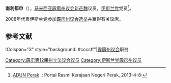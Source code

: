 {{noteTA
|G1=melayu
}}
{{Infobox Officeholder
|honorific-prefix = 
|name             = 南利都申
|original_name    = Ramli bin Tusin
|honorific-suffix=
|image            = 
|image_wide       =

|constituency_AM = [[新芒魏|新芒魏]]
|assembly      = 霹雳州议会
|term_start      = 
|term_end       = 
|predecessor     = 
 |majority       = 
 |order2            =
|office2          = 
|term_start2       = 
 |term_end2         = 
|predecessor2      = 
 |successor2        = 
|birth_date       = 
|birth_place      = 
|death_date       = 
|death_place      =
|othername =
|nationality = {{MYS}}
|party            = {{伊斯兰党}}
|otherparty = 
|sex = 
|spouse           = 
|children         =
|religion         = [[伊斯兰教|伊斯兰教]]
|profession       = 
|alma_mater       = 
}}

'''南利都申'''（{{lang-ms|Ramli bin Tusin}}），[[马来西亚|马来西亚]][[霹雳州|霹雳]][[霹雳州议会|州议会]][[新芒魏|新芒魏]]议员，[[马来西亚伊斯兰党|伊斯兰党]]党员<ref>[http://www.perak.gov.my/index.php/kerajaan-negeri/adun-perak ADUN Perak] {{Wayback|url=http://www.perak.gov.my/index.php/kerajaan-negeri/adun-perak |date=20130122011957 }}.: Portal Rasmi Kerajaan Negeri Perak, 2013-4-8:</ref>。

2008年代表伊斯兰党参加[[2008年马来西亚大选|霹雳州议会选举]]并赢得有关议席。

==参考文献==
{{reflist}}

{{start box}}
!Colspan="3" style="background: #ccccff"|[[霹雳州议会|霹雳州议会]]职务
{{S-before|<!--待补充-->}}
{{S-title|[[新芒魏议员|新芒魏议员]]|至今}}
{{S-inc}}
{{end box}}
{{马来西亚人物小作品}}

[[Category:霹雳第12届州立法议会议员|Category:霹雳第12届州立法议会议员]]
[[Category:伊斯兰党霹雳州议员|Category:伊斯兰党霹雳州议员]]